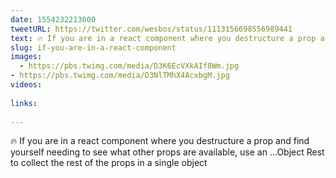 ```yaml
---
date: 1554232213000
tweetURL: https://twitter.com/wesbos/status/1113156698556989441
text: 🔥 If you are in a react component where you destructure a prop and find yourself needing to see what other props are available, use an ...Object Rest to collect the rest of the props in a single object 
slug: if-you-are-in-a-react-component
images:
  - https://pbs.twimg.com/media/D3K6EcVXkAIf8Wm.jpg
- https://pbs.twimg.com/media/D3NlTMhX4AcxbgM.jpg
videos:
  
links:
  
---
```

🔥 If you are in a react component where you destructure a prop and find yourself needing to see what other props are available, use an ...Object Rest to collect the rest of the props in a single object
